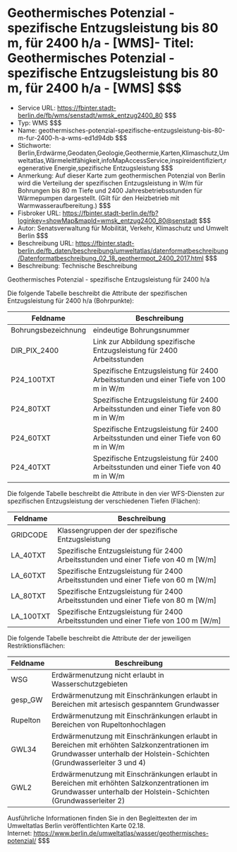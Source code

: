 # Geothermisches Potenzial - spezifische Entzugsleistung bis 80 m, für 2400 h/a - [WMS]- Titel: Geothermisches Potenzial - spezifische Entzugsleistung bis 80 m, für 2400 h/a - [WMS] $$$
- Service URL: https://fbinter.stadt-berlin.de/fb/wms/senstadt/wmsk_entzug2400_80 $$$
- Typ: WMS $$$
- Name: geothermisches-potenzial-spezifische-entzugsleistung-bis-80-m-fur-2400-h-a-wms-ed1d94db $$$
- Stichworte: Berlin,Erdwärme,Geodaten,Geologie,Geothermie,Karten,Klimaschutz,Umweltatlas,Wärmeleitfähigkeit,infoMapAccessService,inspireidentifiziert,regenerative Energie,spezifische Entzugsleistung $$$
- Anmerkung: Auf dieser Karte zum geothermischen Potenzial von Berlin wird die Verteilung der spezifischen Entzugsleistung in W/m für Bohrungen bis 80 m Tiefe und 2400 Jahresbetriebsstunden für Wärmepumpen dargestellt. (Gilt für den Heizbetrieb mit Warmwasseraufbereitung.) $$$
- Fisbroker URL: https://fbinter.stadt-berlin.de/fb?loginkey=showMap&mapId=wmsk_entzug2400_80@senstadt $$$
- Autor: Senatsverwaltung für Mobilität, Verkehr, Klimaschutz und Umwelt Berlin $$$
- Beschreibung URL: https://fbinter.stadt-berlin.de/fb_daten/beschreibung/umweltatlas/datenformatbeschreibung/Datenformatbeschreibung_02_18_geothermpot_2400_2017.html $$$
- Beschreibung: Technische Beschreibung 

Geothermisches Potenzial - spezifische Entzugsleistung für 2400 h/a

Die folgende Tabelle beschreibt die Attribute der spezifischen Entzugsleistung für 2400 h/a (Bohrpunkte):

| **Feldname**        | **Beschreibung**                                                                     |
| ------------------- | ------------------------------------------------------------------------------------ |
| Bohrungsbezeichnung | eindeutige Bohrungsnummer                                                            |
| DIR\_PIX\_2400      | Link zur Abbildung spezifische Entzugsleistung für 2400 Arbeitsstunden               |
| P24\_100TXT         | Spezifische Entzugsleistung für 2400 Arbeitsstunden und einer Tiefe von 100 m in W/m |
| P24\_80TXT          | Spezifische Entzugsleistung für 2400 Arbeitsstunden und einer Tiefe von 80 m in W/m  |
| P24\_60TXT          | Spezifische Entzugsleistung für 2400 Arbeitsstunden und einer Tiefe von 60 m in W/m  |
| P24\_40TXT          | Spezifische Entzugsleistung für 2400 Arbeitsstunden und einer Tiefe von 40 m in W/m  |

Die folgende Tabelle beschreibt die Attribute in den vier WFS-Diensten zur spezifischen Entzugsleistung der verschiedenen Tiefen (Flächen):

| **Feldname** | **Beschreibung**                                                                      |
| ------------ | ------------------------------------------------------------------------------------- |
| GRIDCODE     | Klassengruppen der der spezifische Entzugsleistung                                    |
| LA\_40TXT    | Spezifische Entzugsleistung für 2400 Arbeitsstunden und einer Tiefe von 40 m \[W/m\]  |
| LA\_60TXT    | Spezifische Entzugsleistung für 2400 Arbeitsstunden und einer Tiefe von 60 m \[W/m\]  |
| LA\_80TXT    | Spezifische Entzugsleistung für 2400 Arbeitsstunden und einer Tiefe von 80 m \[W/m\]  |
| LA\_100TXT   | Spezifische Entzugsleistung für 2400 Arbeitsstunden und einer Tiefe von 100 m \[W/m\] |

Die folgende Tabelle beschreibt die Attribute der der jeweiligen Restriktionsflächen:

| **Feldname** | **Beschreibung**                                                                                                                                                      |
| ------------ | --------------------------------------------------------------------------------------------------------------------------------------------------------------------- |
| WSG          | Erdwärmenutzung nicht erlaubt in Wasserschutzgebieten                                                                                                                 |
| gesp\_GW     | Erdwärmenutzung mit Einschränkungen erlaubt in Bereichen mit artesisch gespanntem Grundwasser                                                                         |
| Rupelton     | Erdwärmenutzung mit Einschränkungen erlaubt in Bereichen von Rupeltonhochlagen                                                                                        |
| GWL34        | Erdwärmenutzung mit Einschränkungen erlaubt in Bereichen mit erhöhten Salzkonzentrationen im Grundwasser unterhalb der Holstein-Schichten (Grundwasserleiter 3 und 4) |
| GWL2         | Erdwärmenutzung mit Einschränkungen erlaubt in Bereichen mit erhöhten Salzkonzentrationen im Grundwasser unterhalb der Holstein-Schichten (Grundwasserleiter 2)       |

Ausführliche Informationen finden Sie in den Begleittexten der im Umweltatlas Berlin veröffentlichten Karte 02.18.  
Internet: https://www.berlin.de/umweltatlas/wasser/geothermisches-potenzial/ $$$
